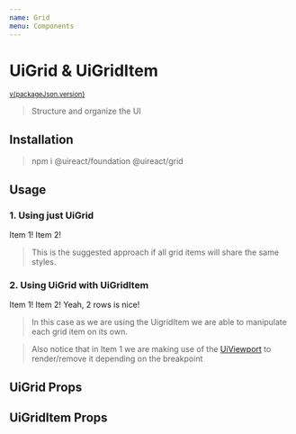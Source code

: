 ```yaml
---
name: Grid
menu: Components
---
```





# UiGrid & UiGridItem

<sup><a href="https://github.com/inavac182/ui-react/blob/main/grid/card/" target="_blank">v{packageJson.version}</a></sup>

> Structure and organize the UI

## Installation

> npm i @uireact/foundation @uireact/grid

## Usage

### 1. Using just UiGrid

<Playground>
    <UiGrid cols={3} rows={2} colsGap='10%' justifyItems='center'>
        <UiCard>Item 1!</UiCard>
        <UiCard>Item 2!</UiCard>
    </UiGrid>
</Playground>

> This is the suggested approach if all grid items will share the same styles.


### 2. Using UiGrid with UiGridItem

<Playground>
    <UiGrid cols={3} rows={2} colsGap='5px'>
        <UiViewport criteria='l|s'>
            <UiGridItem cols={2}>
                <UiCard>Item 1!</UiCard>
            </UiGridItem>
        </UiViewport>
        <UiGridItem placeSelf='stretch' rows={2}>
            <UiCard>Item 2!</UiCard>
            <span>Yeah, 2 rows is nice!</span>
        </UiGridItem>
    </UiGrid>
</Playground>

> In this case as we are using the UigridItem we are able to manipulate each grid item on its own.

> Also notice that in Item 1 we are making use of the [UiViewport](./packages-foundation-docs-viewport) to render/remove it depending on the breakpoint

## UiGrid Props
<Props of={UiGrid} />

## UiGridItem Props
<Props of={UiGridItem} />